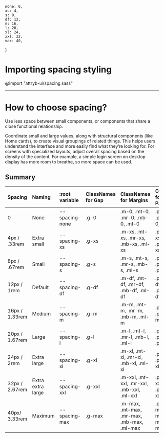 <!-- Typography.stories.mdx -->


<Meta title="Fundamentals/ Spacing/ Global" />

    none: 0,
    xs: 4,
    s: 8,
    df: 12,
    m: 16,
    l: 20,
    xl: 24,
    xxl: 32,
    max: 40,
}


# Importing spacing styling

<div style={{fontWeight: 500, color: "#E91E63", fontSize: "2rem", padding: "1rem 0", background: "#FFF", borderRadius: "0.33rem"}}>
    @import "attryb-ui/spacing.sass"
</div>

---

# How to choose spacing?

Use less space between small components, or components that share a close functional relationship.

Coordinate small and large values, along with structural components (like Home cards), to create visual groupings of related things. This helps users understand the interface and more easily find what they’re looking for. For screens with specialized layouts, adjust overall spacing based on the density of the content. For example, a simple login screen on desktop display has more room to breathe, so more space can be used.

## Summary

| Spacing | Naming  |  :root variable  |  ClassNames for Gap | ClassNames for Margins | ClassNames for Paddings |  
| :- | :- | :- | :- | :- | :- | 
| 0 | None |  --spacing-none | .g-0 | .m-0, .mt-0, .mr-0, .mb-0, .ml-0 | .p-0, .pt-0, .pr-0, .pb-0, .pl-0|
| 4px / .33rem | Extra small |  --spacing-xs | .g-xs | .m-xs, .mt-xs, .mr-xs, .mb-xs, .ml-xs | .p-xs, .pt-xs, .pr-xs, .pb-xs, .pl-xs|
| 8px / .67rem | Small |  --spacing-s | .g-s | .m-s, .mt-s, .mr-s, .mb-s, .ml-s | .p-s, .pt-s, .pr-s, .pb-s, .pl-s|
| 12px / 1rem | Default |  --spacing-df | .g-df | .m-df, .mt-df, .mr-df, .mb-df, .ml-df | .p-df, .pt-df, .pr-df, .pb-df, .pl-df|
| 16px / 1.33rem | Medium |  --spacing-m | .g-m | .m-m, .mt-m, .mr-m, .mb-m, .ml-m | .p-m, .pt-m, .pr-m, .pb-m, .pl-m|
| 20px / 1.67rem | Large |  --spacing-l | .g-l | .m-l, .mt-l, .mr-l, .mb-l, .ml-l | .p-l, .pt-l, .pr-l, .pb-l, .pl-l|
| 24px / 2rem | Extra large |  --spacing-xl | .g-xl | .m-xl, .mt-xl, .mr-xl, .mb-xl, .ml-xl | .p-xl, .pt-xl, .pr-xl, .pb-xl, .pl-xl|
| 32px / 2.67rem | Extra extra large |  --spacing-xxl | .g-xxl | .m-xxl, .mt-xxl, .mr-xxl, .mb-xxl, .ml-xxl | .p-xxl, .pt-xxl, .pr-xxl, .pb-xxl, .pl-xxl|
| 40px/ 3.33rem | Maximum |  --spacing-max | .g-max | .m-max, .mt-max, .mr-max, .mb-max, .ml-max | .p-max, .pt-max, .pr-max, .pb-max, .pl-max|